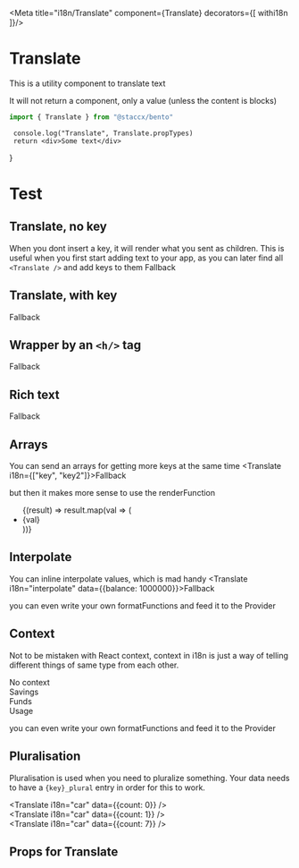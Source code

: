 
<Meta title="i18n/Translate" component={Translate} decorators={[ withi18n ]}/>

# Translate
This is a utility component to translate text

It will not return a component, only a value (unless the content is blocks)

```javascript
import { Translate } from "@staccx/bento"
```

     console.log("Translate", Translate.propTypes)
     return <div>Some text</div>
}

# Test
<Story name="test">
<Test />
</Story>

## Translate, no key
When you dont insert a key, it will render what you sent as children. This is useful when you first start adding text to your app, as you can later find all `<Translate />` and add keys to them
<Preview>
  <Story name="No key">
   <Translate>Fallback</Translate>
  </Story>
</Preview>

## Translate, with key
<Preview>
  <Story name="With key">
   <Translate i18n="key">Fallback</Translate>
  </Story>
</Preview>

## Wrapper by an `<h/>` tag
<Preview>
  <Story name="Wrapper by a <h> tag">
  <Heading>
   <Translate i18n="key">Fallback</Translate>
   </Heading>
  </Story>
</Preview>

## Rich text
<Preview>
  <Story name="Rich text">
   <Translate i18n="blocks" data={{balance: 100000}}>Fallback</Translate>
  </Story>
</Preview>

## Arrays
You can send an arrays for getting more keys at the same time
<Preview>
  <Story name="Arrays">
   <Translate i18n={["key", "key2"]}>Fallback</Translate>
  </Story>
</Preview>

but then it makes more sense to use the renderFunction

<Preview>
  <Story name="Arrays properly">
    <ul>
     <Translate i18n={["key", "key2"]}>
       {(result) => result.map(val =>
       (
       <li key={val}>{val}</li>
       ))}
     </Translate>
   </ul>
  </Story>
</Preview>

## Interpolate
 You can inline interpolate values, which is mad handy
 <Preview>
   <Story name="Interpolate">
    <Translate i18n="interpolate" data={{balance: 1000000}}>Fallback</Translate>
   </Story>
 </Preview>

you can even write your own formatFunctions and feed it to the Provider


## Context
 Not to be mistaken with React context, context in i18n is just a way of telling different things of same type from each other.

 <Preview>
   <Story name="Context">
     <div>
        <div>
          <Translate i18n="account">No context</Translate>
        </div>
        <div>
          <Translate i18n="account" data={{context: "savings"}}>Savings</Translate>
        </div>
        <div>
          <Translate i18n="account" data={{context: "funds"}}>Funds</Translate>
        </div>
        <div>
          <Translate i18n="account" data={{context: "usage"}}>Usage</Translate>
        </div>
      </div>
   </Story>
 </Preview>

you can even write your own formatFunctions and feed it to the Provider

## Pluralisation
Pluralisation is used when you need to pluralize something. Your data needs to have a `{key}_plural` entry in order for this to work.
<Preview>
  <Story name="Pluralisation">
    <div>
      <div>
       <Translate i18n="car" data={{count: 0}} />
      </div>
     <div>
       <Translate i18n="car" data={{count: 1}} />
       </div>
      <div>
       <Translate i18n="car" data={{count: 7}} />
       </div>
     </div>
  </Story>
</Preview>

## Props for Translate
<Props of={Translate} />
